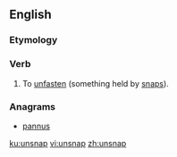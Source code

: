 ==English==

===Etymology===
{{prefix|un|snap|lang=en}}

===Verb===
{{en-verb|unsnapp}}

# {{context|transitive|lang=en}} To [[unfasten]] (something held by [[snap]]s).

===Anagrams===
* [[pannus#English|pannus]]

[[ku:unsnap]]
[[vi:unsnap]]
[[zh:unsnap]]